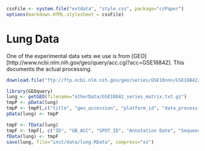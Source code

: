 <!--
  %\VignetteEngine{knitr}
%\VignetteIndexEntry{process lung data}
%\VignetteDepends{GEOquery}
-->

```r
cssFile <- system.file("extdata", "style.css", package="ccPaper")
options(markdown.HTML.stylesheet = cssFile)
```

# Lung Data

One of the experimental data sets we use is from [GEO][http://www.ncbi.nlm.nih.gov/geo/query/acc.cgi?acc=GSE18842]. This documents the actual processing.

```r
download.file("ftp://ftp.ncbi.nlm.nih.gov/geo/series/GSE18nnn/GSE18842/matrix/GSE18842_series_matrix.txt.gz", "/mlab/data/rmflight/Documents/projects/work/ccPaper/otherData/GSE18842_series_matrix.txt.gz")
```

```r
library(GEOquery)
lung <- getGEO(filename="otherData/GSE18842_series_matrix.txt.gz")
tmpP <- pData(lung)
tmpP <- tmpP[,c("title", "geo_accession", "platform_id", "data_processing", "supplementary_file", "source_name_ch1", "characteristics_ch1", "characteristics_ch1.1")]
pData(lung) <- tmpP

tmpF <- fData(lung)
tmpF <- tmpF[, c("ID", "GB_ACC", "SPOT_ID", "Annotation Date", "Sequence Type", "Sequence Source", "Target Description", "Representative Public ID", "Gene Title", "Gene Symbol", "ENTREZ_GENE_ID", "RefSeq Transcript ID")]
fData(lung) <- tmpF
save(lung, file="inst/data/lung.RData", compress="xz")
```

